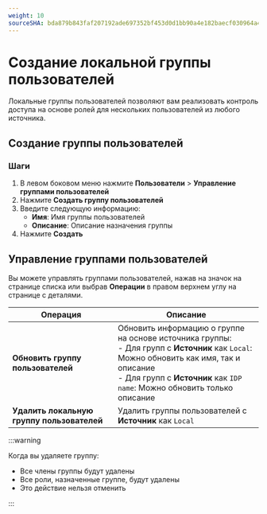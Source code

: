 ```yaml
---
weight: 10
sourceSHA: bda879b843faf207192ade697352bf453d0d1bb90a4e182baecf030964a4792d
---
```


# Создание локальной группы пользователей

Локальные группы пользователей позволяют вам реализовать контроль доступа на основе ролей для нескольких пользователей из любого источника.

## Создание группы пользователей

### Шаги

1. В левом боковом меню нажмите **Пользователи** > **Управление группами пользователей**
2. Нажмите **Создать группу пользователей**
3. Введите следующую информацию:
   - **Имя**: Имя группы пользователей
   - **Описание**: Описание назначения группы
4. Нажмите **Создать**

## Управление группами пользователей

Вы можете управлять группами пользователей, нажав на значок на странице списка или выбрав **Операции** в правом верхнем углу на странице с деталями.

| Операция                     | Описание                                                                                                                                                                                                                   |
| ----------------------------- | -------------------------------------------------------------------------------------------------------------------------------------------------------------------------------------------------------------------------- |
| **Обновить группу пользователей** | Обновить информацию о группе на основе источника группы: <br />- Для групп с **Источник** как `Local`: Можно обновить как имя, так и описание <br />- Для групп с **Источник** как `IDP name`: Можно обновить только описание |
| **Удалить локальную группу пользователей** | Удалить группы пользователей с **Источник** как `Local`                                                                                                                                                                     |

:::warning

Когда вы удаляете группу:

- Все члены группы будут удалены
- Все роли, назначенные группе, будут удалены
- Это действие нельзя отменить

:::
